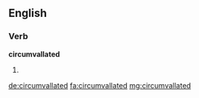 ==English==

===Verb===
'''circumvallated'''

# {{past of|circumvallate}}

[[de:circumvallated]]
[[fa:circumvallated]]
[[mg:circumvallated]]